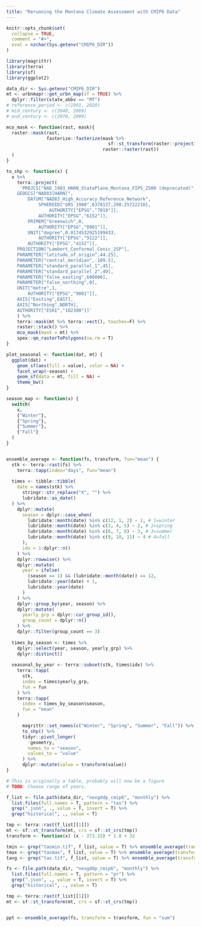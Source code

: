 ```yaml
---
title: "Rerunning the Montana Climate Assessment with CMIP6 Data"
---
```


```r
knitr::opts_chunk$set(
  collapse = TRUE,
  comment = "#>",
  eval = nzchar(Sys.getenv("CMIP6_DIR"))
)
```

```r
library(magrittr)
library(terra)
library(sf)
library(ggplot2)

data_dir <- Sys.getenv("CMIP6_DIR")
mt <- urbnmapr::get_urbn_map(sf = TRUE) %>% 
  dplyr::filter(state_abbv == "MT")
# reference_period <- c(1991, 2020)
# mid_century <- c(2040, 2069)
# end_century <- c(2070, 2099)
```

```r
mco_mask <- function(rast, mask){
  raster::mask(rast,
               fasterize::fasterize(mask %>%
                                      sf::st_transform(raster::projection(rast)),
                                    raster::raster(rast))
  )
}

to_shp <- function(x) {
  x %>%
    terra::project(
     'PROJCS["NAD_1983_HARN_StatePlane_Montana_FIPS_2500 (deprecated)",
    GEOGCS["NAD83(HARN)",
        DATUM["NAD83_High_Accuracy_Reference_Network",
            SPHEROID["GRS 1980",6378137,298.257222101,
                AUTHORITY["EPSG","7019"]],
            AUTHORITY["EPSG","6152"]],
        PRIMEM["Greenwich",0,
            AUTHORITY["EPSG","8901"]],
        UNIT["degree",0.0174532925199433,
            AUTHORITY["EPSG","9122"]],
        AUTHORITY["EPSG","4152"]],
    PROJECTION["Lambert_Conformal_Conic_2SP"],
    PARAMETER["latitude_of_origin",44.25],
    PARAMETER["central_meridian",-109.5],
    PARAMETER["standard_parallel_1",45],
    PARAMETER["standard_parallel_2",49],
    PARAMETER["false_easting",600000],
    PARAMETER["false_northing",0],
    UNIT["metre",1,
        AUTHORITY["EPSG","9001"]],
    AXIS["Easting",EAST],
    AXIS["Northing",NORTH],
    AUTHORITY["ESRI","102300"]]'
    ) %>%
    terra::mask(mt %>% terra::vect(), touches=F) %>%
    raster::stack() %>%
    mco_mask(mask = mt) %>%
    spex::qm_rasterToPolygons(na.rm = T) 
}
```

```r
plot_seasonal <- function(dat, mt) {
  ggplot(dat) + 
    geom_sf(aes(fill = value), color = NA) + 
    facet_wrap(~season) + 
    geom_sf(data = mt, fill = NA) + 
    theme_bw()
}
```

```r
season_map <- function(x) {
  switch(
    x,
    {"Winter"},
    {"Spring"}, 
    {"Summer"}, 
    {"Fall"}
  )
}


ensemble_average <- function(fs, transform, fun="mean") {
  stk <- terra::rast(fs) %>% 
    terra::tapp(index="days", fun="mean")
  
  times <- tibble::tibble(
    date = names(stk) %>% 
      stringr::str_replace("X", "") %>% 
      lubridate::as_date()
  ) %>% 
    dplyr::mutate(
      season = dplyr::case_when(
        lubridate::month(date) %in% c(12, 1, 2) ~ 1, # 1=winter
        lubridate::month(date) %in% c(3, 4, 5) ~ 2, # 2=spring
        lubridate::month(date) %in% c(6, 7, 8) ~ 3, # 3=summer
        lubridate::month(date) %in% c(9, 10, 11) ~ 4 # 4=fall
      ), 
      idx = 1:dplyr::n()
    ) %>% 
    dplyr::rowwise() %>% 
    dplyr::mutate(
      year = ifelse(
        (season == 1) && (lubridate::month(date)) == 12, 
        lubridate::year(date) + 1,
        lubridate::year(date)
      )
    ) %>%
    dplyr::group_by(year, season) %>% 
    dplyr::mutate(
      yearly_grp = dplyr::cur_group_id(),
      group_count = dplyr::n()
    ) %>% 
    dplyr::filter(group_count == 3)
  
  times_by_season <- times %>% 
    dplyr::select(year, season, yearly_grp) %>% 
    dplyr::distinct()
  
  seasonal_by_year <- terra::subset(stk, times$idx) %>%
    terra::tapp(
      stk, 
      index = times$yearly_grp, 
      fun = fun
    ) %>% 
    terra::tapp(
      index = times_by_season$season,
      fun = "mean"
    )

      magrittr::set_names(c("Winter", "Spring", "Summer", "Fall")) %>% 
      to_shp() %>% 
      tidyr::pivot_longer(
        -geometry,
        names_to = "season", 
        values_to = "value"
      ) %>% 
      dplyr::mutate(value = transform(value))
}
```

```r
# This is originally a table, probably will now be a figure
# TODO: Choose range of years.

f_list <- file.path(data_dir, "nexgddp_cmip6", "monthly") %>% 
  list.files(full.names = T, pattern = "tas") %>% 
  grep(".json", ., value = T, invert = T) %>% 
  grep("historical", ., value = T)

tmp <- terra::rast(f_list[[1]])
mt <- sf::st_transform(mt, crs = sf::st_crs(tmp))
transform <- function(x) (x - 273.15) * 1.8 + 32

tmin <- grep("tasmin.tif", f_list, value = T) %>% ensemble_average(transform = transform)
tmax <- grep("tasmax", f_list, value = T) %>% ensemble_average(transform = transform)
tavg <- grep("tas.tif", f_list, value = T) %>% ensemble_average(transform = transform)
```
```r
fs <- file.path(data_dir, "nexgddp_cmip6", "monthly") %>% 
  list.files(full.names = T, pattern = "pr") %>% 
  grep(".json", ., value = T, invert = T) %>% 
  grep("historical", ., value = T)

tmp <- terra::rast(f_list[[1]])
mt <- sf::st_transform(mt, crs = sf::st_crs(tmp))


ppt <- ensemble_average(fs, transform = transform, fun = "sum")
```

